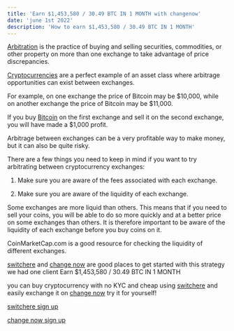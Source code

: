 ```yaml
---
title: 'Earn $1,453,580 / 30.49 BTC IN 1 MONTH with changenow'
date: 'june 1st 2022'
description: 'How to earn $1,453,580 / 30.49 BTC IN 1 MONTH'
---
```


[Arbitration](https://cutt.ly/fJLr3q8) is the practice of buying and selling securities, commodities, or other property on more than one exchange to take advantage of price discrepancies.

[Cryptocurrencies](https://cutt.ly/yJLtXHH) are a perfect example of an asset class where arbitrage opportunities can exist between exchanges.

For example, on one exchange the price of Bitcoin may be $10,000, while on another exchange the price of Bitcoin may be $11,000.

If you buy [Bitcoin](https://cutt.ly/yJLtXHH) on the first exchange and sell it on the second exchange, you will have made a $1,000 profit.

Arbitrage between exchanges can be a very profitable way to make money, but it can also be quite risky.

There are a few things you need to keep in mind if you want to try arbitrating between cryptocurrency exchanges:

1. Make sure you are aware of the fees associated with each exchange.

2. Make sure you are aware of the liquidity of each exchange.

Some exchanges are more liquid than others. This means that if you need to sell your coins, you will be able to do so more quickly and at a better price on some exchanges than others. It is therefore important to be aware of the liquidity of each exchange before you buy coins on it.

CoinMarketCap.com is a good resource for checking the liquidity of different exchanges.

[switchere](https://cutt.ly/fJLr3q8) and [change now](https://cutt.ly/yJLtXHH) are good places to get started with this strategy we had one client Earn $1,453,580 / 30.49 BTC IN 1 MONTH

you can buy cryptocurrency with no KYC and cheap using [switchere](https://cutt.ly/fJLr3q8) and easily exchange it on [change now](https://cutt.ly/yJLtXHH) try it for yourself!

[switchere sign up](https://cutt.ly/fJLr3q8)

[change now sign up](https://cutt.ly/yJLtXHH)
